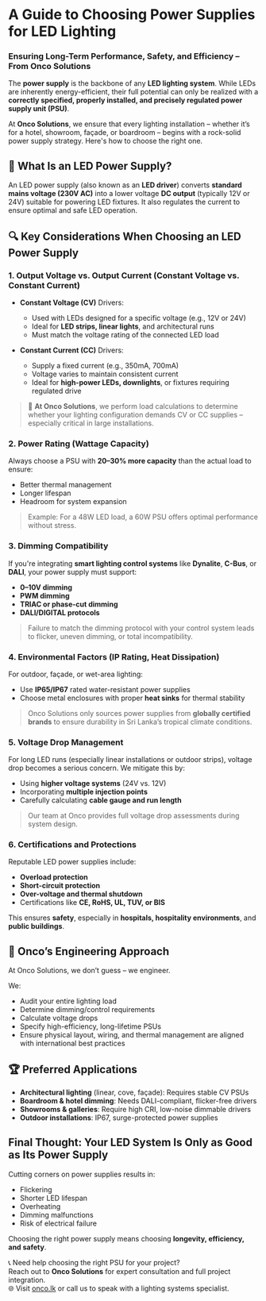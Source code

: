 
# A Guide to Choosing Power Supplies for LED Lighting
### Ensuring Long-Term Performance, Safety, and Efficiency – From Onco Solutions

The **power supply** is the backbone of any **LED lighting system**. While LEDs are inherently energy-efficient, their full potential can only be realized with a **correctly specified, properly installed, and precisely regulated power supply unit (PSU)**.

At **Onco Solutions**, we ensure that every lighting installation – whether it’s for a hotel, showroom, façade, or boardroom – begins with a rock-solid power supply strategy. Here's how to choose the right one.

## 🔌 What Is an LED Power Supply?

An LED power supply (also known as an **LED driver**) converts **standard mains voltage (230V AC)** into a lower voltage **DC output** (typically 12V or 24V) suitable for powering LED fixtures. It also regulates the current to ensure optimal and safe LED operation.

## 🔍 Key Considerations When Choosing an LED Power Supply

### 1. Output Voltage vs. Output Current (Constant Voltage vs. Constant Current)

- **Constant Voltage (CV)** Drivers:  
  - Used with LEDs designed for a specific voltage (e.g., 12V or 24V)  
  - Ideal for **LED strips, linear lights**, and architectural runs  
  - Must match the voltage rating of the connected LED load

- **Constant Current (CC)** Drivers:  
  - Supply a fixed current (e.g., 350mA, 700mA)  
  - Voltage varies to maintain consistent current  
  - Ideal for **high-power LEDs, downlights**, or fixtures requiring regulated drive

> 🔧 **At Onco Solutions**, we perform load calculations to determine whether your lighting configuration demands CV or CC supplies – especially critical in large installations.

### 2. Power Rating (Wattage Capacity)

Always choose a PSU with **20–30% more capacity** than the actual load to ensure:
- Better thermal management  
- Longer lifespan  
- Headroom for system expansion

> Example: For a 48W LED load, a 60W PSU offers optimal performance without stress.

### 3. Dimming Compatibility

If you're integrating **smart lighting control systems** like **Dynalite**, **C-Bus**, or **DALI**, your power supply must support:
- **0–10V dimming**
- **PWM dimming**
- **TRIAC or phase-cut dimming**
- **DALI/DIGITAL protocols**

> Failure to match the dimming protocol with your control system leads to flicker, uneven dimming, or total incompatibility.

### 4. Environmental Factors (IP Rating, Heat Dissipation)

For outdoor, façade, or wet-area lighting:
- Use **IP65/IP67** rated water-resistant power supplies  
- Choose metal enclosures with proper **heat sinks** for thermal stability

> Onco Solutions only sources power supplies from **globally certified brands** to ensure durability in Sri Lanka’s tropical climate conditions.

### 5. Voltage Drop Management

For long LED runs (especially linear installations or outdoor strips), voltage drop becomes a serious concern. We mitigate this by:
- Using **higher voltage systems** (24V vs. 12V)  
- Incorporating **multiple injection points**  
- Carefully calculating **cable gauge and run length**

> Our team at Onco provides full voltage drop assessments during system design.

### 6. Certifications and Protections

Reputable LED power supplies include:
- **Overload protection**  
- **Short-circuit protection**  
- **Over-voltage and thermal shutdown**  
- Certifications like **CE, RoHS, UL, TUV, or BIS**

This ensures **safety**, especially in **hospitals, hospitality environments**, and **public buildings**.

## 🔧 Onco’s Engineering Approach

At Onco Solutions, we don’t guess – we engineer.

We:
- Audit your entire lighting load  
- Determine dimming/control requirements  
- Calculate voltage drops  
- Specify high-efficiency, long-lifetime PSUs  
- Ensure physical layout, wiring, and thermal management are aligned with international best practices

## 🏆 Preferred Applications

- **Architectural lighting** (linear, cove, façade): Requires stable CV PSUs  
- **Boardroom & hotel dimming**: Needs DALI-compliant, flicker-free drivers  
- **Showrooms & galleries**: Require high CRI, low-noise dimmable drivers  
- **Outdoor installations**: IP67, surge-protected power supplies

## Final Thought: Your LED System Is Only as Good as Its Power Supply

Cutting corners on power supplies results in:
- Flickering  
- Shorter LED lifespan  
- Overheating  
- Dimming malfunctions  
- Risk of electrical failure

Choosing the right power supply means choosing **longevity, efficiency, and safety**.

📞 Need help choosing the right PSU for your project?  
Reach out to **Onco Solutions** for expert consultation and full project integration.  
🌐 Visit [onco.lk](https://www.onco.lk) or call us to speak with a lighting systems specialist.

